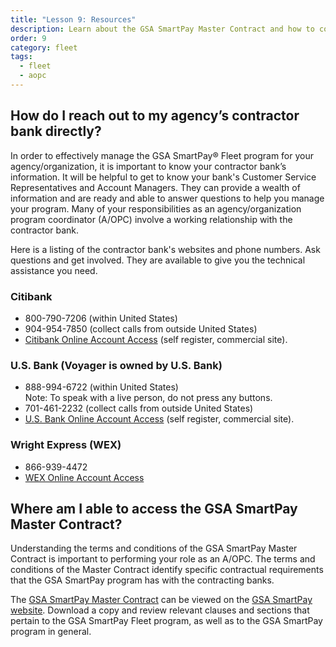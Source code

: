 ```yaml
---
title: "Lesson 9: Resources"
description: Learn about the GSA SmartPay Master Contract and how to contact your agency's contractor bank. 
order: 9
category: fleet
tags:
  - fleet
  - aopc
---
```


## How do I reach out to my agency’s contractor bank directly?

In order to effectively manage the GSA SmartPay® Fleet program for your agency/organization, it is important to know your contractor bank’s information. It will be helpful to get to know your bank's Customer Service Representatives and Account Managers. They can provide a wealth of information and are ready and able to answer questions to help you manage your program. Many of your responsibilities as an agency/organization program coordinator (A/OPC) involve a working relationship with the contractor bank.

Here is a listing of the contractor bank's websites and phone numbers. Ask questions and get involved. They are available to give you the technical assistance you need.
### Citibank
- 800-790-7206 (within United States)
- 904-954-7850 (collect calls from outside United States)
- [Citibank Online Account Access](https://home.cards.citidirect.com/CommercialCard/Cards.html) (self register, commercial site).

### U.S. Bank (Voyager is owned by U.S. Bank)
- 888-994-6722 (within United States)<br />
Note: To speak with a live person, do not press any buttons.
- 701-461-2232 (collect calls from outside United States)
- [U.S. Bank Online Account Access](https://access.usbank.com/cpsApp1/index.jsp) (self register, commercial site).

### Wright Express (WEX)
- 866-939-4472
- [WEX Online Account Access](https://wexcard.com/)

## Where am I able to access the GSA SmartPay Master Contract?
Understanding the terms and conditions of the GSA SmartPay Master Contract is important to performing your role as an A/OPC. The terms and conditions of the Master Contract identify specific contractual requirements that the GSA SmartPay program has with the contracting banks.

The [GSA SmartPay Master Contract](https://smartpay.gsa.gov/about/master-contract/) can be viewed on the [GSA SmartPay website](https://smartpay.gsa.gov/). Download a copy and review relevant clauses and sections that pertain to the GSA SmartPay Fleet program, as well as to the GSA SmartPay program in general.
